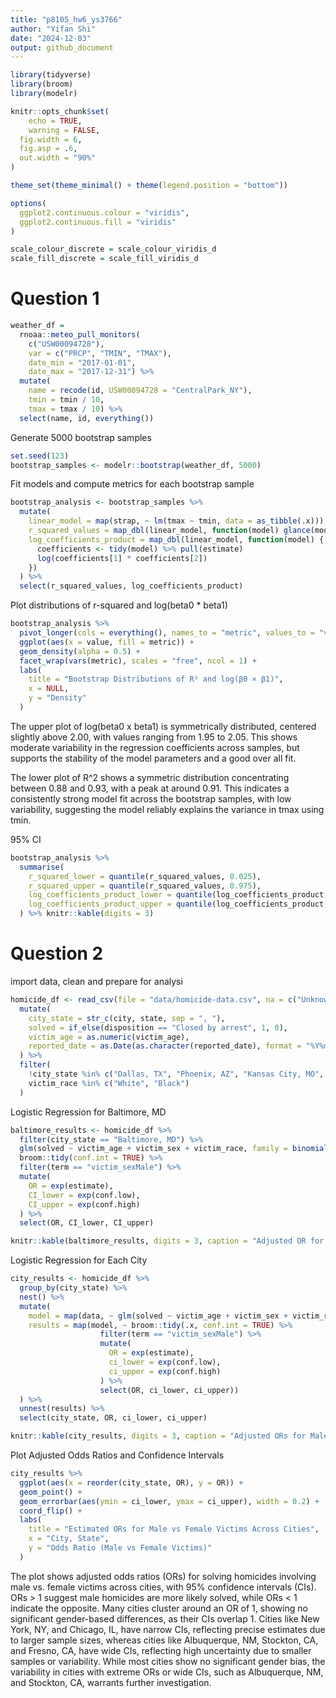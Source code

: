 ```yaml
---
title: "p8105_hw6_ys3766"
author: "Yifan Shi"
date: "2024-12-03"
output: github_document
---
```


```r
library(tidyverse)
library(broom)
library(modelr)

knitr::opts_chunk$set(
	echo = TRUE,
	warning = FALSE,
  fig.width = 6,
  fig.asp = .6,
  out.width = "90%"
)

theme_set(theme_minimal() + theme(legend.position = "bottom"))

options(
  ggplot2.continuous.colour = "viridis",
  ggplot2.continuous.fill = "viridis"
)

scale_colour_discrete = scale_colour_viridis_d
scale_fill_discrete = scale_fill_viridis_d
```

# Question 1
```r
weather_df = 
  rnoaa::meteo_pull_monitors(
    c("USW00094728"),
    var = c("PRCP", "TMIN", "TMAX"), 
    date_min = "2017-01-01",
    date_max = "2017-12-31") %>%
  mutate(
    name = recode(id, USW00094728 = "CentralPark_NY"),
    tmin = tmin / 10,
    tmax = tmax / 10) %>%
  select(name, id, everything())
```

Generate 5000 bootstrap samples
```r
set.seed(123)
bootstrap_samples <- modelr::bootstrap(weather_df, 5000)
```

Fit models and compute metrics for each bootstrap sample
```r
bootstrap_analysis <- bootstrap_samples %>%
  mutate(
    linear_model = map(strap, ~ lm(tmax ~ tmin, data = as_tibble(.x))),
    r_squared_values = map_dbl(linear_model, function(model) glance(model)[["r.squared"]]),
    log_coefficients_product = map_dbl(linear_model, function(model) {
      coefficients <- tidy(model) %>% pull(estimate)
      log(coefficients[1] * coefficients[2])
    })
  ) %>%
  select(r_squared_values, log_coefficients_product)
```

Plot distributions of r-squared and log(beta0 * beta1)
```r
bootstrap_analysis %>%
  pivot_longer(cols = everything(), names_to = "metric", values_to = "value") %>%
  ggplot(aes(x = value, fill = metric)) +
  geom_density(alpha = 0.5) +
  facet_wrap(vars(metric), scales = "free", ncol = 1) +
  labs(
    title = "Bootstrap Distributions of R² and log(β0 × β1)",
    x = NULL,
    y = "Density"
  )
```

The upper plot of log(beta0 x beta1) is symmetrically distributed, centered slightly above 2.00, with values ranging from 1.95 to 2.05. This shows moderate variability in the regression coefficients across samples, but supports the stability of the model parameters and a good over all fit. 

The lower plot of R^2 shows a symmetric distribution concentrating between 0.88 and 0.93, with a peak at around 0.91. This indicates a consistently strong model fit across the bootstrap samples, with low variability, suggesting the model reliably explains the variance in tmax using tmin. 

95% CI
```r
bootstrap_analysis %>%
  summarise(
    r_squared_lower = quantile(r_squared_values, 0.025),
    r_squared_upper = quantile(r_squared_values, 0.975),
    log_coefficients_product_lower = quantile(log_coefficients_product, 0.025),
    log_coefficients_product_upper = quantile(log_coefficients_product, 0.975)
  ) %>% knitr::kable(digits = 3)
```

# Question 2
import data, clean and prepare for analysi 
```r
homicide_df <- read_csv(file = "data/homicide-data.csv", na = c("Unknown", "NA", "")) %>%
  mutate(
    city_state = str_c(city, state, sep = ", "),
    solved = if_else(disposition == "Closed by arrest", 1, 0),
    victim_age = as.numeric(victim_age),
    reported_date = as.Date(as.character(reported_date), format = "%Y%m%d"),
  ) %>%
  filter(
    !city_state %in% c("Dallas, TX", "Phoenix, AZ", "Kansas City, MO", "Tulsa, AL"),
    victim_race %in% c("White", "Black")
  )
```

Logistic Regression for Baltimore, MD
```r

baltimore_results <- homicide_df %>%
  filter(city_state == "Baltimore, MD") %>%
  glm(solved ~ victim_age + victim_sex + victim_race, family = binomial(), data = .) %>%
  broom::tidy(conf.int = TRUE) %>%
  filter(term == "victim_sexMale") %>%
  mutate(
    OR = exp(estimate),       
    CI_lower = exp(conf.low),   
    CI_upper = exp(conf.high)  
  ) %>%
  select(OR, CI_lower, CI_upper)

knitr::kable(baltimore_results, digits = 3, caption = "Adjusted OR for Male vs Female Victims in Baltimore, MD")

```

Logistic Regression for Each City
```r
city_results <- homicide_df %>%
  group_by(city_state) %>%
  nest() %>%
  mutate(
    model = map(data, ~ glm(solved ~ victim_age + victim_sex + victim_race, family = binomial(), data = .x)),
    results = map(model, ~ broom::tidy(.x, conf.int = TRUE) %>%
                    filter(term == "victim_sexMale") %>%
                    mutate(
                      OR = exp(estimate),
                      ci_lower = exp(conf.low),
                      ci_upper = exp(conf.high)
                    ) %>%
                    select(OR, ci_lower, ci_upper))
  ) %>%
  unnest(results) %>%
  select(city_state, OR, ci_lower, ci_upper)

knitr::kable(city_results, digits = 3, caption = "Adjusted ORs for Male vs Female Victims Across Cities")


```

Plot Adjusted Odds Ratios and Confidence Intervals

```r
city_results %>%
  ggplot(aes(x = reorder(city_state, OR), y = OR)) +
  geom_point() +
  geom_errorbar(aes(ymin = ci_lower, ymax = ci_upper), width = 0.2) +
  coord_flip() +
  labs(
    title = "Estimated ORs for Male vs Female Victims Across Cities",
    x = "City, State",
    y = "Odds Ratio (Male vs Female Victims)"
  )
```

The plot shows adjusted odds ratios (ORs) for solving homicides involving male vs. female victims across cities, with 95% confidence intervals (CIs). ORs > 1 suggest male homicides are more likely solved, while ORs < 1 indicate the opposite. Many cities cluster around an OR of 1, showing no significant gender-based differences, as their CIs overlap 1. Cities like New York, NY, and Chicago, IL, have narrow CIs, reflecting precise estimates due to larger sample sizes, whereas cities like Albuquerque, NM, Stockton, CA, and Fresno, CA, have wide CIs, reflecting high uncertainty due to smaller samples or variability. While most cities show no significant gender bias, the variability in cities with extreme ORs or wide CIs, such as Albuquerque, NM, and Stockton, CA, warrants further investigation.

